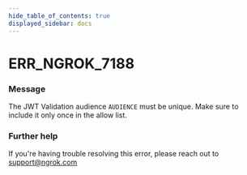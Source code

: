 ```yaml
---
hide_table_of_contents: true
displayed_sidebar: docs
---
```



# ERR_NGROK_7188

### Message

The JWT Validation audience `AUDIENCE` must be unique. Make sure to include it only once in the allow list.

<ErrorDetails error="err_ngrok_7188" />

### Further help

If you're having trouble resolving this error, please reach out to [support@ngrok.com](mailto:support@ngrok.com?subject=Help%20with%20ERR_NGROK_7188)
